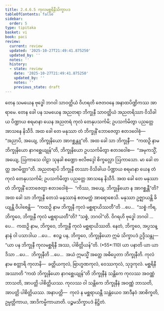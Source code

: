 ```yaml
---
title: 2.4.6.5 ကုလမစ္ဆရိနီသိက္ခာပဒ
tableOfContents: false
sidebar:
  order: 5
type: tipitaka
basket: vi
book: paci
review:
  current: review
  updated: '2025-10-27T21:49:41.875250'
  updated_by: ''
  notes: ''
  history:
  - state: review
    date: '2025-10-27T21:49:41.875250'
    updated_by: ''
    notes: ''
    previous_state: draft
---
```



<ReviewStatus review={frontmatter.review} showDetails={true} />

<HypothesisAnnotation frontmatter={frontmatter} />

<DynamicBreadcrumb />

<Division number="1042" book="paci" e="ch" v="2" p="410">

<Paragraph number="3137" book="paci">
တေန သမယေန ဗုဒ္ဓေါ ဘဂဝါ သာဝတ္ထိယံ ဝိဟရတိ ဇေတဝနေ အနာထပိဏ္ဍိကဿ အာရာမေ. တေန ခေါ ပန သမယေန အညတရာ ဘိက္ခုနီ သာဝတ္ထိယံ အညတရိဿာ ဝိသိခါယ ပိဏ္ဍာယ စရမာနာ ယေန အညတရံ ကုလံ တေနုပသင်္ကမိ; ဥပသင်္ကမိတွာ ပညတ္တေ အာသနေ နိသီဒိ. အထ ခေါ တေ မနုဿာ တံ ဘိက္ခုနိံ ဘောဇေတွာ ဧတဒဝေါစုံ—  “အညာပိ, အယျေ, ဘိက္ခုနိယော အာဂစ္ဆန္တူ”တိ. အထ ခေါ သာ ဘိက္ခုနီ—  “ကထဉှိ နာမ ဘိက္ခုနိယော နာဂစ္ဆေယျုန်”တိ, ဘိက္ခုနိယော ဥပသင်္ကမိတွာ ဧတဒဝေါစ—  “အမုကသ္မိံ, အယျေ, ဩကာသေ ဝါဠာ သုနခါ စဏ္ဍော ဗလိဗဒ္ဒေါ စိက္ခလ္လော ဩကာသော. မာ ခေါ တတ္ထ အဂမိတ္ထာ”တိ. အညတရာပိ ဘိက္ခုနီ တဿာ ဝိသိခါယ ပိဏ္ဍာယ စရမာနာ ယေန တံ ကုလံ တေနုပသင်္ကမိ; ဥပသင်္ကမိတွာ ပညတ္တေ အာသနေ နိသီဒိ. အထ ခေါ တေ မနုဿာ တံ ဘိက္ခုနိံ ဘောဇေတွာ ဧတဒဝေါစုံ—  “ကိဿ, အယျေ, ဘိက္ခုနိယော န အာဂစ္ဆန္တီ”တိ?
</Paragraph>

<Paragraph number="3138" book="paci">
အထ ခေါ သာ ဘိက္ခုနီ တေသံ မနုဿာနံ ဧတမတ္ထံ အာရောစေသိ. မနုဿာ ဥဇ္ဈာယန္တိ ခိယျန္တိ ဝိပါစေန္တိ—  “ကထဉှိ နာမ ဘိက္ခုနီ ကုလံ မစ္ဆရာယိဿတီ”တိ …ပေ…  “သစ္စံ ကိရ, ဘိက္ခဝေ, ဘိက္ခုနီ ကုလံ မစ္ဆရာယတီ”တိ? “သစ္စံ, ဘဂဝါ”တိ. ဝိဂရဟိ ဗုဒ္ဓေါ ဘဂဝါ …ပေ…  ကထဉှိ နာမ, ဘိက္ခဝေ, ဘိက္ခုနီ ကုလံ မစ္ဆရာယိဿတိ. နေတံ, ဘိက္ခဝေ, အပ္ပသန္နာနံ ဝါ ပသာဒါယ …ပေ…  ဧဝဉ္စ ပန, ဘိက္ခဝေ, ဘိက္ခုနိယော ဣမံ သိက္ခာပဒံ ဥဒ္ဒိသန္တု—
</Paragraph>

</Division>
<Division number="1043" book="paci" e="ch" v="2" p="411">

<Paragraph number="3139" book="paci">
<Emphasis>“ယာ ပန ဘိက္ခုနီ ကုလမစ္ဆရိနီ အဿ, ပါစိတ္တိယန်”</Emphasis>တိ. (*55*:<Emphasis>110</Emphasis>)
</Paragraph>

</Division>
<Division number="1044" book="paci" e="ch" v="2" p="411">

<Paragraph number="3140" book="paci">
<Emphasis>ယာ ပနာ</Emphasis>တိ ယာ ယာဒိသာ …ပေ…  <Emphasis>ဘိက္ခုနီ</Emphasis>တိ …ပေ…  အယံ ဣမသ္မိံ အတ္ထေ အဓိပ္ပေတာ ဘိက္ခုနီတိ.
</Paragraph>

<Paragraph number="3141" book="paci">
<Emphasis>ကုလံ</Emphasis> နာမ စတ္တာရိ ကုလာနိ—  ခတ္တိယကုလံ, ဗြာဟ္မဏကုလံ, ဝေဿကုလံ, သုဒ္ဒကုလံ.
</Paragraph>

<Paragraph number="3142" book="paci">
<Emphasis>မစ္ဆရိနီ အဿာ</Emphasis>တိ “ကထံ ဘိက္ခုနိယော နာဂစ္ဆေယျုန်”တိ ဘိက္ခုနီနံ သန္တိကေ ကုလဿ အဝဏ္ဏံ ဘာသတိ, အာပတ္တိ ပါစိတ္တိယဿ. ကုလဿ ဝါ သန္တိကေ ဘိက္ခုနီနံ အဝဏ္ဏံ ဘာသတိ, အာပတ္တိ ပါစိတ္တိယဿ.
</Paragraph>

</Division>
<Division number="1045" book="paci" e="ch" v="2" p="411">

<Paragraph number="3143" book="paci">
အနာပတ္တိ—  ကုလံ န မစ္ဆရာယန္တီ သန္တံယေဝ အာဒီနဝံ အာစိက္ခတိ, ဥမ္မတ္တိကာယ, အာဒိကမ္မိကာယာတိ.

</Paragraph>
</Division>

<Paragraph number="3144" type="center" book="paci">
ပဉ္စမသိက္ခာပဒံ နိဋ္ဌိတံ.
</Paragraph>